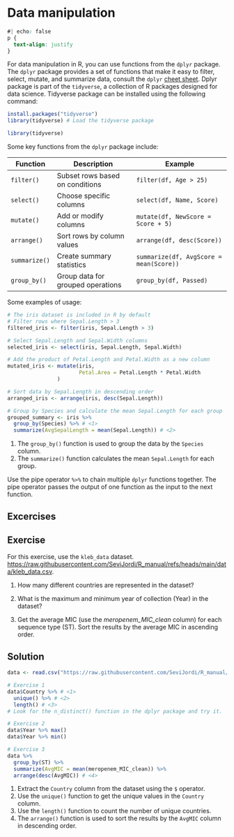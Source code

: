 # Data manipulation

```css
#| echo: false
p {
  text-align: justify
}
```

For data manipulation in R, you can use functions from the `dplyr` package. The `dplyr` package provides a set of functions that make it easy to filter, select, mutate, and summarize data, consult the `dplyr` [cheet sheet](https://nyu-cdsc.github.io/learningr/assets/data-transformation.pdf). Dplyr package is part of the `tidyverse`, a collection of R packages designed for data science. Tidyverse package can be installed using the following command:

```r
install.packages("tidyverse")
library(tidyverse) # Load the tidyverse package
```

```r
library(tidyverse)
```

Some key functions from the `dplyr` package include:

| **Function**  | **Description**                   | **Example**                             |
|---------------|-----------------------------------|-----------------------------------------|
| `filter()`    | Subset rows based on conditions   | `filter(df, Age > 25)`                  |
| `select()`    | Choose specific columns           | `select(df, Name, Score)`               |
| `mutate()`    | Add or modify columns             | `mutate(df, NewScore = Score + 5)`      |
| `arrange()`   | Sort rows by column values        | `arrange(df, desc(Score))`              |
| `summarize()` | Create summary statistics         | `summarize(df, AvgScore = mean(Score))` |
| `group_by()`  | Group data for grouped operations | `group_by(df, Passed)`                  |

Some examples of usage:

```r
# The iris dataset is included in R by default
# Filter rows where Sepal.Length > 3
filtered_iris <- filter(iris, Sepal.Length > 3)

# Select Sepal.Length and Sepal.Width columns
selected_iris <- select(iris, Sepal.Length, Sepal.Width)

# Add the product of Petal.Length and Petal.Width as a new column
mutated_iris <- mutate(iris,
                       Petal.Area = Petal.Length * Petal.Width
                )

# Sort data by Sepal.Length in descending order
arranged_iris <- arrange(iris, desc(Sepal.Length))

# Group by Species and calculate the mean Sepal.Length for each group
grouped_summary <- iris %>% 
  group_by(Species) %>% # <1>
  summarize(AvgSepalLength = mean(Sepal.Length)) # <2>
```

1. The `group_by()` function is used to group the data by the `Species` column.
2. The `summarize()` function calculates the mean `Sepal.Length` for each group.

::: callout-tip
Use the pipe operator `%>%` to chain multiple `dplyr` functions together. The pipe operator passes the output of one function as the input to the next function.
:::

## Excercises

::: callout-important
## Exercise

For this exercise, use the `kleb_data` dataset. <https://raw.githubusercontent.com/SeviJordi/R_manual/refs/heads/main/data/kleb_data.csv>.

1.  How many different countries are represented in the dataset?

2.  What is the maximum and minimum year of collection (Year) in the dataset?

3.  Get the average MIC (use the *meropenem_MIC_clean* column) for each sequence type (ST). Sort the results by the average MIC in ascending order.
:::

::: {.callout-note collapse="true"}
## Solution

```r
data <- read.csv("https://raw.githubusercontent.com/SeviJordi/R_manual/refs/heads/main/data/kleb_data.csv")

# Exercise 1
data$Country %>% # <1>
  unique() %>% # <2>
  length() # <3>
# Look for the n_distinct() function in the dplyr package and try it.

# Exercise 2
data$Year %>% max()
data$Year %>% min()

# Exercise 3
data %>%
  group_by(ST) %>%
  summarize(AvgMIC = mean(meropenem_MIC_clean)) %>%
  arrange(desc(AvgMIC)) # <4>
```

1. Extract the `Country` column from the dataset using the `$` operator.
2. Use the `unique()` function to get the unique values in the `Country` column.
3. Use the `length()` function to count the number of unique countries.
4. The `arrange()` function is used to sort the results by the `AvgMIC` column in descending order.

:::
